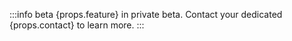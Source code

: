 :::info beta
{props.feature} in private beta.
Contact your dedicated {props.contact} to learn more.
:::